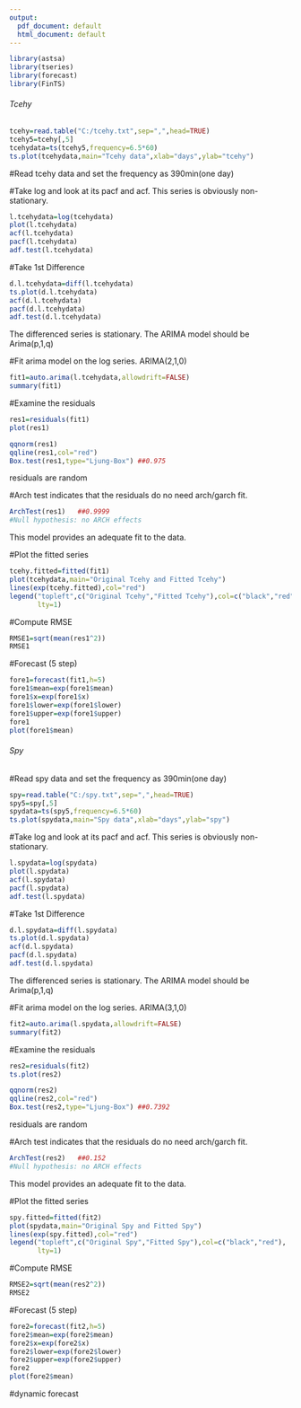 ---
output:
  pdf_document: default
  html_document: default
---


```{r}
library(astsa)
library(tseries)
library(forecast)
library(FinTS)
```


###### Tcehy

```{r}
tcehy=read.table("C:/tcehy.txt",sep=",",head=TRUE)
tcehy5=tcehy[,5]
tcehydata=ts(tcehy5,frequency=6.5*60)
ts.plot(tcehydata,main="Tcehy data",xlab="days",ylab="tcehy")
```
#Read tcehy data and set the frequency as 390min(one day)


#Take log and look at its pacf and acf. This series is obviously non-stationary.
```{r}
l.tcehydata=log(tcehydata)
plot(l.tcehydata)
acf(l.tcehydata)
pacf(l.tcehydata)
adf.test(l.tcehydata)
```

#Take 1st Difference
```{r}
d.l.tcehydata=diff(l.tcehydata)
ts.plot(d.l.tcehydata)
acf(d.l.tcehydata)
pacf(d.l.tcehydata)
adf.test(d.l.tcehydata)
```
The differenced series is stationary. The ARIMA model should be Arima(p,1,q)

#Fit arima model on the log series. ARIMA(2,1,0)
```{r}
fit1=auto.arima(l.tcehydata,allowdrift=FALSE)
summary(fit1)
```

#Examine the residuals
```{r}
res1=residuals(fit1)
plot(res1)

qqnorm(res1)
qqline(res1,col="red")
Box.test(res1,type="Ljung-Box") ##0.975 
```
residuals are random

#Arch test indicates that the residuals do no need arch/garch fit.
```{r}
ArchTest(res1)   ##0.9999
#Null hypothesis: no ARCH effects
```
This model provides an adequate fit to the data.

#Plot the fitted series
```{r}
tcehy.fitted=fitted(fit1)
plot(tcehydata,main="Original Tcehy and Fitted Tcehy")
lines(exp(tcehy.fitted),col="red")
legend("topleft",c("Original Tcehy","Fitted Tcehy"),col=c("black","red"),
       lty=1)
```

#Compute RMSE
```{r}
RMSE1=sqrt(mean(res1^2))
RMSE1
```

#Forecast (5 step)
```{r}
fore1=forecast(fit1,h=5)
fore1$mean=exp(fore1$mean)
fore1$x=exp(fore1$x)
fore1$lower=exp(fore1$lower)
fore1$upper=exp(fore1$upper)
fore1
plot(fore1$mean)
```




###### Spy

#Read spy data and set the frequency as 390min(one day)
```{r}
spy=read.table("C:/spy.txt",sep=",",head=TRUE)
spy5=spy[,5]
spydata=ts(spy5,frequency=6.5*60)
ts.plot(spydata,main="Spy data",xlab="days",ylab="spy")
```

#Take log and look at its pacf and acf. This series is obviously non-stationary.
```{r}
l.spydata=log(spydata)
plot(l.spydata)
acf(l.spydata)
pacf(l.spydata)
adf.test(l.spydata)
```

#Take 1st Difference
```{r}
d.l.spydata=diff(l.spydata)
ts.plot(d.l.spydata)
acf(d.l.spydata)
pacf(d.l.spydata)
adf.test(d.l.spydata)
```
The differenced series is stationary. The ARIMA model should be Arima(p,1,q)

#Fit arima model on the log series. ARIMA(3,1,0)
```{r}
fit2=auto.arima(l.spydata,allowdrift=FALSE)
summary(fit2)
```

#Examine the residuals
```{r}
res2=residuals(fit2)
ts.plot(res2)

qqnorm(res2)
qqline(res2,col="red")
Box.test(res2,type="Ljung-Box") ##0.7392 
```
residuals are random

#Arch test indicates that the residuals do no need arch/garch fit.
```{r}
ArchTest(res2)   ##0.152
#Null hypothesis: no ARCH effects
```
This model provides an adequate fit to the data.

#Plot the fitted series
```{r}
spy.fitted=fitted(fit2)
plot(spydata,main="Original Spy and Fitted Spy")
lines(exp(spy.fitted),col="red")
legend("topleft",c("Original Spy","Fitted Spy"),col=c("black","red"),
       lty=1)
```

#Compute RMSE
```{r}
RMSE2=sqrt(mean(res2^2))
RMSE2
```

#Forecast (5 step)
```{r}
fore2=forecast(fit2,h=5)
fore2$mean=exp(fore2$mean)
fore2$x=exp(fore2$x)
fore2$lower=exp(fore2$lower)
fore2$upper=exp(fore2$upper)
fore2
plot(fore2$mean)
```










#dynamic forecast


